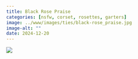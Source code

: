 ```yaml
---
title: Black Rose Praise
categories: [nsfw, corset, rosettes, garters]
image: ../www/images/ties/black-rose_praise.jpg
image-alt: ""
date: 2024-12-20
---
```



![](../www/images/ties/black-rose_praise.jpg)

